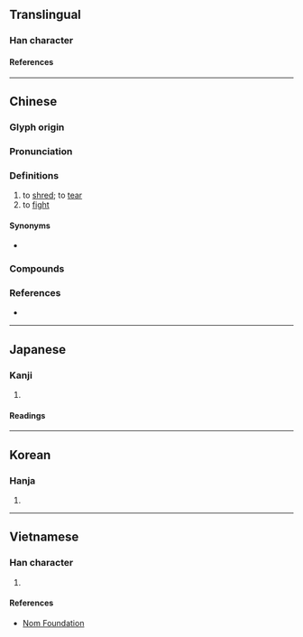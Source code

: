 {{character info}}
==Translingual==

===Han character===
{{Han char|rn=64|rad=手|as=12|sn=15|four=52021|canj=QTCL|ids=⿰扌斯}}

====References====
{{Han ref|kx=0454.150|dkj=12705|dj=0803.290|hdz=31953.060|uh=6495}}

----

==Chinese==
{{zh-forms}}

===Glyph origin===
{{Han etym}}

===Pronunciation===
{{zh-pron
|m=sī
|c=si1,sai1
|c_note=sai1 - only in {{zh-l|提撕}}
|h=pfs=
|md=
|mn=ml:si/xm,zz:su
|w=
|mc=y
|oc=y
|cat=v
}}

===Definitions===
{{zh-hanzi}}

# to [[shred]]; to [[tear]]
# to [[fight]]

====Synonyms====
* {{s|to tear}}
{{zh-dial}}

===Compounds===
{{zh-der|撕破臉|撕票|撕打|撕擄|撕爛|撕開|提撕|撕破|撕裂|撕毀|撕屄}}

===References===
* {{R:yue:Hanzi}}

{{zh-cat|Elementary}}

----

==Japanese==

===Kanji===
{{ja-kanji|grade=|rs=手12}}

# {{rfdef|ja|sort=手12}}

====Readings====
{{ja-readings
|goon=さい, し
|kanon=せい, し
|kun=さ-く
}}

----

==Korean==

===Hanja===
{{ko-hanja|서}}

# {{rfdef|ko|sort=手12}}

----

==Vietnamese==

===Han character===
{{vi-readings|rs=手12|reading=[[tê]], [[ti]]}}

# {{rfdef|vi|sort=手12}}

====References====
* [http://nomfoundation.org/common/nom_details.php?codepoint=6495 Nom Foundation]